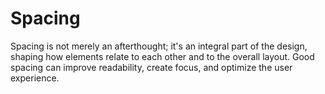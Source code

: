 
<Meta title="Design System/Tokens/Spacing" />

# Spacing

Spacing is not merely an afterthought; it's an integral part of the design, shaping how elements relate to each other and to the overall layout. Good spacing can improve readability, create focus, and optimize the user experience.

<SpacingTable of={spacing} />

